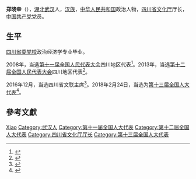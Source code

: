 '''郑晓幸'''（{{bd|1956年||}}），[[湖北|湖北]][[武汉|武汉]]人，[[汉族|汉族]]，[[中华人民共和国|中华人民共和国]]政治人物，[[四川省文化厅|四川省文化厅]]厅长，[[中国共产党|中国共产党]]党员。

== 生平 ==
[[四川省委党校|四川省委党校]]政治经济学专业毕业。

2008年，当选[[第十一届全国人民代表大会|第十一届全国人民代表大会]]四川地区代表<ref>{{cite news|title=全国人大代表信息-郑晓幸|url=http://210.82.31.1:8084/delegate/viewDelegate.action?dbid=112221|accessdate=2013-04-05|newspaper=全国人大网|archive-url=https://web.archive.org/web/20140523225654/http://www.npc.gov.cn/delegate/viewDelegate.action?dbid=112221|archive-date=2014-05-23|dead-url=yes}}</ref>。2013年，当选[[第十二届全国人民代表大会|第十二届全国人民代表大会]]四川地区代表<ref>{{cite news|title=全国人大代表信息-郑晓幸|url=http://210.82.31.1:8084/delegate/viewDelegate.action?dbid=122192|accessdate=2013-04-05|newspaper=全国人大网|archive-url=https://web.archive.org/web/20140523230159/http://www.npc.gov.cn/delegate/viewDelegate.action?dbid=122192|archive-date=2014-05-23|dead-url=yes}}</ref>。

2016年12月，当选四川省文联主席<ref>{{cite news|title=郑晓幸当选为四川省新一届文联主席，阿来连任四川省作协主席|url=http://www.thepaper.cn/newsDetail_forward_1590072|accessdate=2016-12-29|newspaper=澎湃新闻|archive-date=2016-12-30|archive-url=https://web.archive.org/web/20161230230402/http://www.thepaper.cn/newsDetail_forward_1590072|dead-url=no}}</ref>。2018年2月24日，当选为[[第十三届全国人大代表|第十三届全国人大代表]]<ref>{{Cite web|title=（受权发布）中华人民共和国第十三届全国人民代表大会代表名单-中新网|url=http://www.chinanews.com/gn/2018/02-25/8453959.shtml|accessdate=2021-02-13|work=中新网|archive-date=2018-02-27|archive-url=https://web.archive.org/web/20180227031724/http://www.chinanews.com/gn/2018/02-25/8453959.shtml|dead-url=no}}</ref>。

== 參考文獻 ==
{{reflist}}

{{中国文学艺术界联合会第十届全国委员会}}

{{Authority control}}

{{DEFAULTSORT:Zheng郑}}
[[Category:郑姓|Xiao]]
[[Category:武汉人|Category:武汉人]]
[[Category:第十一届全国人大代表|Category:第十一届全国人大代表]]
[[Category:第十二届全国人大代表|Category:第十二届全国人大代表]]
[[Category:四川省文化厅厅长|Category:四川省文化厅厅长]]
[[Category:第十三届全国人大代表|Category:第十三届全国人大代表]]